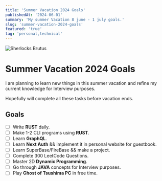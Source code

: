 ```yaml
---
title: 'Summer Vacation 2024 Goals'
publishedAt: '2024-06-01'
summary: 'My summer Vacation 8 june - 1 july goals.'
slug: 'summer-vacation-2024-goals'
featured: 'true'
tag: 'personal,technical'
---
```


<img src="/assets/personal/summer-vacation-2024-goal/asset0.png" alt="Sherlocks Brutus"/>

# Summer Vacation 2024 Goals

I am planning to learn new things in this summer vacation and refine my current knowledge for Interview purposes.

Hopefully will complete all these tasks before vacation ends.

## Goals

- [ ] Write **RUST** daily.
- [ ] Make 1-2 CLI programs using **RUST**.
- [ ] Learn **GraphQL**.
- [ ] Learn **Next Auth** && implement it in personal website for guestbook.
- [ ] Learn SuperBase/FireBase && make a project.
- [ ] Complete 300 LeetCode Questions.
- [ ] Master 2D **Dynamic Programming**.
- [ ] Go through **JAVA** concepts for Interview purposes.
- [ ] Play **Ghost of Tsushima PC** in free time.
